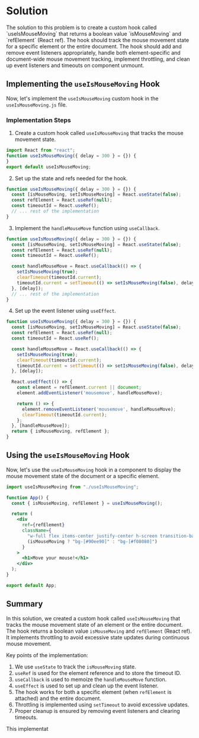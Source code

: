 
# Solution

<Callout>
  The solution to this problem is to create a custom hook called `useIsMouseMoving` that returns a boolean value `isMouseMoving` and `refElement` (React ref). The hook should track the mouse movement state for a specific element or the entire document. The hook should add and remove event listeners appropriately, handle both element-specific and document-wide mouse movement tracking, implement throttling, and clean up event listeners and timeouts on component unmount.
</Callout>

## Implementing the `useIsMouseMoving` Hook

Now, let's implement the `useIsMouseMoving` custom hook in the `useIsMouseMoving.js` file.

### Implementation Steps
1. Create a custom hook called `useIsMouseMoving` that tracks the mouse movement state.

```jsx
import React from "react";
function useIsMouseMoving({ delay = 300 } = {}) {
}
export default useIsMouseMoving;

```
2. Set up the state and refs needed for the hook.

```jsx
function useIsMouseMoving({ delay = 300 } = {}) {
  const [isMouseMoving, setIsMouseMoving] = React.useState(false);
  const refElement = React.useRef(null);
  const timeoutId = React.useRef();
  // ... rest of the implementation
}

```

3. Implement the `handleMouseMove` function using `useCallback`.

```jsx
function useIsMouseMoving({ delay = 300 } = {}) {
  const [isMouseMoving, setIsMouseMoving] = React.useState(false);
  const refElement = React.useRef(null);
  const timeoutId = React.useRef();

  const handleMouseMove = React.useCallback(() => {
    setIsMouseMoving(true);
    clearTimeout(timeoutId.current);
    timeoutId.current = setTimeout(() => setIsMouseMoving(false), delay);
  }, [delay]);
  // ... rest of the implementation
}
```

4. Set up the event listener using `useEffect`.

```jsx
function useIsMouseMoving({ delay = 300 } = {}) {
  const [isMouseMoving, setIsMouseMoving] = React.useState(false);
  const refElement = React.useRef(null);
  const timeoutId = React.useRef();

  const handleMouseMove = React.useCallback(() => {
    setIsMouseMoving(true);
    clearTimeout(timeoutId.current);
    timeoutId.current = setTimeout(() => setIsMouseMoving(false), delay);
  }, [delay]);

  React.useEffect(() => {
    const element = refElement.current || document;
    element.addEventListener('mousemove', handleMouseMove);

    return () => {
      element.removeEventListener('mousemove', handleMouseMove);
      clearTimeout(timeoutId.current);
    };
  }, [handleMouseMove]);
  return { isMouseMoving, refElement };
}

```

## Using the `useIsMouseMoving` Hook

Now, let's use the `useIsMouseMoving` hook in a component to display the mouse movement state of the document or a specific element.

```jsx
import useIsMouseMoving from "./useIsMouseMoving";

function App() {
  const { isMouseMoving, refElement } = useIsMouseMoving();

  return (
    <div
      ref={refElement}
      className={
        "w-full flex items-center justify-center h-screen transition-background-color duration-300 ease-in " +
        (isMouseMoving ? "bg-[#90ee90]" : "bg-[#f08080]")
      }
    >
      <h1>Move your mouse!</h1>
    </div>
  );
}

export default App;

```

## Summary

In this solution, we created a custom hook called `useIsMouseMoving` that tracks the mouse movement state of an element or the entire document. The hook returns a boolean value `isMouseMoving` and `refElement` (React ref). It implements throttling to avoid excessive state updates during continuous mouse movement. 

Key points of the implementation:
1. We use `useState` to track the `isMouseMoving` state.
2. `useRef` is used for the element reference and to store the timeout ID.
3. `useCallback` is used to memoize the `handleMouseMove` function.
4. `useEffect` is used to set up and clean up the event listener.
5. The hook works for both a specific element (when `refElement` is attached) and the entire document.
6. Throttling is implemented using `setTimeout` to avoid excessive updates.
7. Proper cleanup is ensured by removing event listeners and clearing timeouts.

This implementat